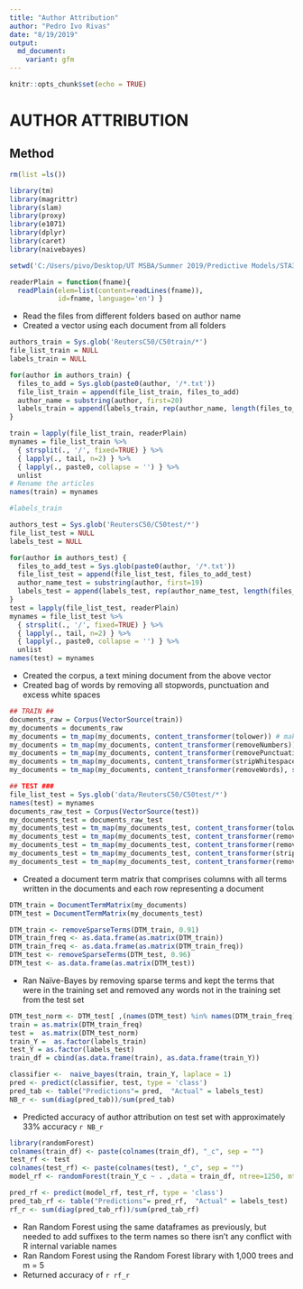 ```yaml
---
title: "Author Attribution"
author: "Pedro Ivo Rivas"
date: "8/19/2019"
output: 
  md_document:
    variant: gfm
---
```


```r
knitr::opts_chunk$set(echo = TRUE)
```

# AUTHOR ATTRIBUTION

## Method

```r
rm(list =ls())

library(tm) 
library(magrittr)
library(slam)
library(proxy)
library(e1071)
library(dplyr)
library(caret)
library(naivebayes)

setwd('C:/Users/pivo/Desktop/UT MSBA/Summer 2019/Predictive Models/STA380/data')

readerPlain = function(fname){
  readPlain(elem=list(content=readLines(fname)), 
            id=fname, language='en') }
```

* Read the files from different folders based on author name 
* Created a vector using each document from all folders
```r
authors_train = Sys.glob('ReutersC50/C50train/*')
file_list_train = NULL
labels_train = NULL

for(author in authors_train) {
  files_to_add = Sys.glob(paste0(author, '/*.txt'))
  file_list_train = append(file_list_train, files_to_add)
  author_name = substring(author, first=20)
  labels_train = append(labels_train, rep(author_name, length(files_to_add)))
}

train = lapply(file_list_train, readerPlain) 
mynames = file_list_train %>%
  { strsplit(., '/', fixed=TRUE) } %>%
  { lapply(., tail, n=2) } %>%
  { lapply(., paste0, collapse = '') } %>%
  unlist
# Rename the articles
names(train) = mynames

#labels_train

authors_test = Sys.glob('ReutersC50/C50test/*')
file_list_test = NULL
labels_test = NULL

for(author in authors_test) {
  files_to_add_test = Sys.glob(paste0(author, '/*.txt'))
  file_list_test = append(file_list_test, files_to_add_test)
  author_name_test = substring(author, first=19)
  labels_test = append(labels_test, rep(author_name_test, length(files_to_add_test)))
}
test = lapply(file_list_test, readerPlain) 
mynames = file_list_test %>%
  { strsplit(., '/', fixed=TRUE) } %>%
  { lapply(., tail, n=2) } %>%
  { lapply(., paste0, collapse = '') } %>%
  unlist
names(test) = mynames
```

* Created the corpus, a text mining document from the above vector
* Created bag of words by removing all stopwords, punctuation and excess white spaces

```r
## TRAIN ##
documents_raw = Corpus(VectorSource(train))
my_documents = documents_raw
my_documents = tm_map(my_documents, content_transformer(tolower)) # make everything lowercase
my_documents = tm_map(my_documents, content_transformer(removeNumbers)) # remove numbers
my_documents = tm_map(my_documents, content_transformer(removePunctuation)) # remove punctuation
my_documents = tm_map(my_documents, content_transformer(stripWhitespace)) ## remove excess white-space
my_documents = tm_map(my_documents, content_transformer(removeWords), stopwords("en"))

## TEST ###
file_list_test = Sys.glob('data/ReutersC50/C50test/*')
names(test) = mynames
documents_raw_test = Corpus(VectorSource(test))
my_documents_test = documents_raw_test
my_documents_test = tm_map(my_documents_test, content_transformer(tolower)) # make everything lowercase
my_documents_test = tm_map(my_documents_test, content_transformer(removeNumbers)) # remove numbers
my_documents_test = tm_map(my_documents_test, content_transformer(removePunctuation)) # remove punctuation
my_documents_test = tm_map(my_documents_test, content_transformer(stripWhitespace)) ## remove excess white-space
my_documents_test = tm_map(my_documents_test, content_transformer(removeWords), stopwords("en"))

```

* Created a document term matrix that comprises columns with all terms written in the documents and each row representing a document

```r
DTM_train = DocumentTermMatrix(my_documents)
DTM_test = DocumentTermMatrix(my_documents_test)

DTM_train <- removeSparseTerms(DTM_train, 0.91)
DTM_train_freq <- as.data.frame(as.matrix(DTM_train))
DTM_train_freq <- as.data.frame(as.matrix(DTM_train_freq))
DTM_test <- removeSparseTerms(DTM_test, 0.96)
DTM_test <- as.data.frame(as.matrix(DTM_test))

```

* Ran Naïve-Bayes by removing sparse terms and kept the terms that were in the training set and removed any words not in the training set from the test set
```r
DTM_test_norm <- DTM_test[ ,(names(DTM_test) %in% names(DTM_train_freq))]
train = as.matrix(DTM_train_freq)
test =  as.matrix(DTM_test_norm)
train_Y =  as.factor(labels_train)
test_Y = as.factor(labels_test)
train_df = cbind(as.data.frame(train), as.data.frame(train_Y))

classifier <-  naive_bayes(train, train_Y, laplace = 1)
pred <- predict(classifier, test, type = 'class')
pred_tab <- table("Predictions"= pred,  "Actual" = labels_test)
NB_r <- sum(diag(pred_tab))/sum(pred_tab)
```

* Predicted accuracy of author attribution on test set with approximately 33% accuracy `r NB_r`


```r
library(randomForest)
colnames(train_df) <- paste(colnames(train_df), "_c", sep = "")
test_rf <- test
colnames(test_rf) <- paste(colnames(test), "_c", sep = "")
model_rf <- randomForest(train_Y_c ~ . ,data = train_df, ntree=1250, mtry = 20) # Non cv

pred_rf <- predict(model_rf, test_rf, type = 'class')
pred_tab_rf <- table("Predictions"= pred_rf,  "Actual" = labels_test)
rf_r <- sum(diag(pred_tab_rf))/sum(pred_tab_rf)
```

* Ran Random Forest using the same dataframes as previously, but needed to add suffixes to the term names so there isn’t any conflict with R internal variable names
* Ran Random Forest using the Random Forest library with 1,000 trees and m = 5
* Returned accuracy of `r rf_r`
